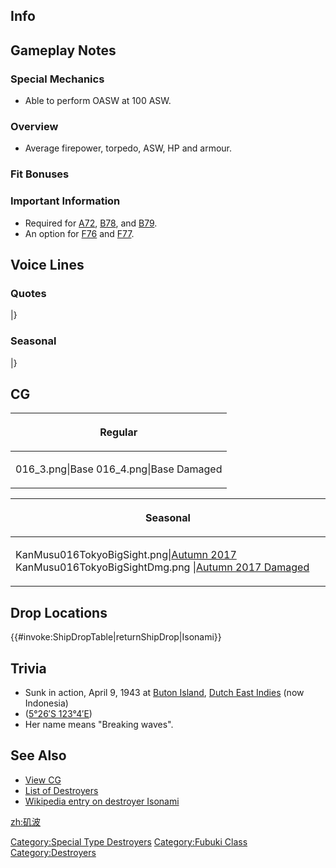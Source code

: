==Info==
{{KanmusuInfo|ID=016}}
{{KanmusuInfo|ID=016a}}

==Gameplay Notes==
===Special Mechanics===
* Able to perform OASW at 100 ASW.

===Overview===
* Average firepower, torpedo, ASW, HP and armour.  

===Fit Bonuses===
{{:{{BASEPAGENAME}}/Equipment Bonuses}}
{{clear}}

===Important Information===
* Required for [[Quests#A72|A72]], [[Quests#B78|B78]], and [[Quests#B79|B79]].
* An option for [[Quests#F76|F76]] and [[Quests#F77|F77]].

==Voice Lines==
===Quotes===
{{ShipquoteHeader}}
{{ShipquoteKai
|scenario = Introduction
|origin = あ、あの…磯波と申します。よろしくお願いいたします。
|translation = U-ummmm... I'm called Isonami. Please take good care of me.
|audio = Isonami-Introduction.ogg
}}
{{ShipquoteKai
|scenario = Library
|origin = 特型駆逐艦9番艦の磯波です。
数々の作戦に参加したんですけど、中破してからは、後方で海上護衛や哨戒活動に従事していました。
頑張ります。
|translation = I'm the 9th ship of the Special Type destroyers, Isonami.<ref>Special Type destroyers refers to the Fubuki, Ayanami and Akatsuki-classes which were designated as such because they represented such a leap in performance over previous destroyer classes.</ref>
I participated in many operations but, after I was moderately damaged, I was engaged in escort and patrols in the rear lines.<ref>She was in a collision with Uranami after the Battle of Midway that took two months to repair.</ref>
I'll do my best.
|audio = Isonami-Library.ogg
}}
{{ShipquoteKai
|scenario = Secretary 1
|origin = あ、はい、あの、がんばります。
|translation = Ah, yes. Ummm, I'll do my best.
|audio = Isonami-Secretary_1.ogg
}}
{{ShipquoteKai
|scenario = Secretary 2
|origin = はい、提督、なにか御用でしょうか？
|translation = Yes, did you need something Admiral?
|audio = Isonami-Secretary_2.ogg
}}
{{ShipquoteKai
|scenario = Secretary 3
|origin = …あ、あの…は、恥ずかしいです…
|translation = ...U-ummm... Th-this is embarrassing...
|audio = Isonami-Secretary_3.ogg
}}
{{ShipquoteKai
|scenario = Wedding
|origin = あの、…提督って、彼女いますか？ …あっ、そうなんですか。ふふっ、そう～ なるほど～♪
|translation =Ummm... Do you have a girlfriend Admiral? ...Ah, is that so. Fufu~ I see~♪
|audio = Isonami-Wedding.ogg
}}
{{ShipquoteKai
|scenario = Player's Score
|origin = 提督？ご連絡があるみたいです。
|translation = Admiral? Looks like there's a message.
|audio = Isonami-Looking_At_Scores.ogg
}}
{{ShipquoteKai
|scenario = Joining the Fleet
|origin = いきます！
|translation = I'm going!
|audio = Isonami-Joining_A_Fleet.ogg
}}
{{ShipquoteKai
|scenario = Equipment 1
|origin = これで、もっと頑張れるでしょうか。<ref>Shared with Supply.</ref>
|translation = Can I work even harder with this?
|audio = Isonami-Equipment_1.ogg
}}
{{ShipquoteKai
|scenario = Equipment 2
|origin = ありがとうございます、うれしいです。
|translation = Thank you very much, I'm happy.
|audio = Isonami-Equipment_2.ogg
}}
{{ShipquoteKai
|scenario = Equipment 3
|origin = 嬉しいです！<ref>Shared with Secretary Married.</ref>
|translation = I'm happy!
|audio = Isonami-Equipment_3.ogg
}}
{{ShipquoteKai
|scenario = Docking (Minor Damage)
|origin = ちょっと…疲れました。
|translation = I'm a bit... tired.
|audio = Isonami-Docking_Minor.ogg
}}
{{ShipquoteKai
|scenario = Docking (Major Damage)
|origin = しばらく有休をいただいてもいいでしょうか…ぁいえっなんでもないです…
|translation = Can I go on leave for a while... Ah, no it's nothing...
|audio = Isonami-Docking_Major.ogg
}}
{{ShipquoteKai
|scenario = Construction
|origin = あ、新しい仲間が来たようです。お友達になれるでしょうか。
|translation = L-looks like a new comrade has arrived. I wonder if we can be friends?
|audio = Isonami-Construction.ogg
}}
{{ShipquoteKai
|scenario = Returning from Sortie
|origin = なんとか…作戦完了したみたいです。
|translation = Somehow... it looks like the operation is complete.
|audio = Isonami-Returning_From_Sortie.ogg
}}
{{ShipquoteKai
|scenario = Starting a Sortie
|origin = 出撃なんですね…が、頑張ります！
|translation = It's time to sortie huh... I-I'll do my best!
|audio = Isonami-Starting_A_Sortie.ogg
}}
{{ShipquoteKai
|scenario = Starting a Battle
|origin = ていっ！
|translation = Fire!
|audio = Isonami-Battle_Start.ogg
}}
{{ShipquoteKai
|scenario = Attack
|origin = 当たってー！
|translation = Hit~!
|audio = Isonami-Attack.ogg
}}
{{ShipquoteKai
|scenario = Night Battle Attack
|origin = ごめんなさい！
|translation = I'm sorry!
|audio = Isonami-Night_Attack.ogg
}}
{{ShipquoteKai
|scenario = Night Battle
|origin = ここは私も、頑張るときなのです！
|translation = I'll do my best now too!
|audio = Isonami-Night_Battle.ogg
}}
{{ShipquoteKai
|scenario = MVP
|origin = 努力すれば、やれるんですね！うれしいです。
|translation = I can do it if I try huh! I'm happy!
|audio = Isonami-MVP.ogg
}}
{{ShipquoteKai
|scenario = Minor Damage 1
|origin = きゃあっ！
|translation = Kyaah!
|audio = Isonami-Minor_Damage_1.ogg
}}
{{ShipquoteKai
|scenario = Minor Damage 2
|origin = いやぁ！
|translation = Noo!
|audio = Isonami-Minor_Damage_2.ogg
}}
{{ShipquoteKai
|scenario = Major Damage
|origin = ひゃああぁっ！
|translation = Hyaaaah!
|audio = Isonami-Major_Damage.ogg
}}
{{ShipquoteKai
|scenario = Sunk
|origin = 轟沈って…私が…？ やだ…わ、私…
|translation = I'm... sinking...? No... I-I....<ref>She uses 'gouchin' (轟沈) which carries the additional implication of 'one shot'.</ref>
|audio = Isonami-Sunk.ogg
}}
|} <references/>

{{clear}}

===Seasonal===
{{SeasonalHeaderOld}}
{{SeasonalQuote
|scenario = [[Seasonal/Christmas_2014|Christmas 2014]]
|origin =綺麗ぇ、クリスマスツリー。そうか…今年も、もうそんな時期なのですね。
|translation =	The Christmas tree is beautiful. I see… it’s already that time of year.
|audio = Isonami_Christmas_2014.ogg
|notes =
}}
{{SeasonalQuote
|scenario = [[Seasonal/Valentine%27s_Day_2015|Valentine’s Day 2015]]
|origin = てーとく…提督さん！　あ、あの、これをもらってくださいますか？　ど、ど、どうぞ！
|translation =	Admiral… Admiral! U-umm, please accept this? P-p-please!
|audio = Isonami_Valentine_Sec1.ogg
|notes = 
}}
{{SeasonalQuote
|scenario = [[Seasonal/Rainy_Season_2015|Rainy Season 2015]]
|origin = 梅雨ですね。なんか、落ち着いた気持ちになって、これはこれでいいですね。え、深雪ちゃん？違うの!?ええ!
|translation =	It’s the rainy season. I like that it somehow relaxes me. Eh, Miyuki? You’re not her!? Eh!
|audio = Isonami_Rainy_Secretary_1.ogg
|notes =
}}
|}<references/>

{{clear}}

==CG==
{| class="mw-collapsible mw-collapsed wikitable" style="width: 100%;"
!Regular
|-
|<gallery>
016_3.png|Base
016_4.png|Base Damaged
</gallery>
|}

{| class="mw-collapsible mw-collapsed wikitable" style="width: 100%;"
!Seasonal
|-
|<gallery>
KanMusu016TokyoBigSight.png|[[Seasonal/Autumn_2017|Autumn 2017]]
KanMusu016TokyoBigSightDmg.png |[[Seasonal/Autumn_2017|Autumn 2017 Damaged]]
</gallery>
|}

==Drop Locations==
{{#invoke:ShipDropTable|returnShipDrop|Isonami}}

==Trivia==
*Sunk in action, April 9, 1943 at [[wikipedia:Buton|Buton Island]], [[wikipedia:Dutch_East_Indies|Dutch East Indies]] (now Indonesia) 
*(<span style="position: relative; white-space: nowrap;">[http://tools.wmflabs.org/geohack/geohack.php?pagename=Japanese_destroyer_Isonami&params=5_26_S_123_4_E_ 5°26′S 123°4′E]</span>)
*Her name means "Breaking waves".

==See Also==
*[[{{PAGENAMEE}}/Gallery|View {{PAGENAME}} CG]]
*[[EliteDD|List of Destroyers]]
*[[wikipedia:Japanese_destroyer_Isonami|Wikipedia entry on destroyer Isonami]]
{{shiplist}}
[[Category:Special Type Destroyers]]
[[Category:Fubuki Class]]
[[Category:Destroyers]]
[[zh:矶波]]